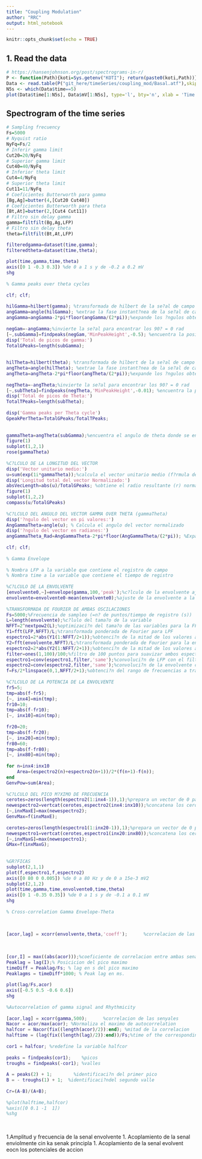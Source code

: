 ```yaml
---
title: "Coupling Modulation"
author: "RRC"
output: html_notebook
---
```


```r
knitr::opts_chunk$set(echo = TRUE)
```

## 1. Read the data
```r
# https://hansenjohnson.org/post/spectrograms-in-r/
P <- function(Path){koti=Sys.getenv("KOTI"); return(paste0(koti,Path))}
Data <- read.table(P("git_here/timeSeries/coupling_mod/Basal.atf"),skip = 10,col.names = c("time","mV"))
N5s <- which(Data$time==5)
plot(Data$time[1:N5s], Data$mV[1:N5s], type='l', bty='n', xlab = 'Time (ms)', ylab='mV', main='Time serie (5s)')
```

## Spectrogram of the time series
```r
# Sampling frecuency
Fs=5000
# Nyquist ratio
NyFq=Fs/2
# Inferir gamma limit
Cut20=20/NyFq
# Superior gamma limit
Cut40=40/NyFq
# Inferior theta limit
Cut4=4/NyFq
# Superior theta limit
Cut11=11/NyFq
# Coeficientes Butterworth para gamma 
[Bg,Ag]=butter(4,[Cut20 Cut40])
# Coeficientes Butterworth para theta
[Bt,At]=butter(2,[Cut4 Cut11])
# Filtro sin delay gamma
gamma=filtfilt(Bg,Ag,LFP)
# Filtro sin delay theta
theta=filtfilt(Bt,At,LFP)

```

```matlab
filteredgamma=dataset(time,gamma);
filteredtheta=dataset(time,theta);
 
plot(time,gamma,time,theta)
axis([0 1 -0.3 0.3]) %de 0 a 1 s y de -0.2 a 0.2 mV
shg
 
% Gamma peaks over theta cycles
 
clf; clf; 
 
hilGamma=hilbert(gamma); %transformada de hilbert de la se?al de campo
angGamma=angle(hilGamma); %extrae la fase instant?nea de la se?al de campo en radianes
angGamma=angGamma-2*pi*floor(angGamma/(2*pi));%expande los ?ngulos obtenidos a un c?rculo completo (2*pi)
 
negGam=-angGamma;%invierte la se?al para encontrar los 90? = 0 rad
[~,subGamma]=findpeaks(negGam,'MinPeakHeight',-0.5); %encuentra la posici?n todos los picos que superan el threshold 
disp('Total de picos de gamma:')
TotalGPeaks=length(subGamma);
 
 
hilTheta=hilbert(theta); %transformada de hilbert de la se?al de campo
angTheta=angle(hilTheta); %extrae la fase instant?nea de la se?al de campo en radianes
angTheta=angTheta-2*pi*floor(angTheta/(2*pi));%expande los ?ngulos obtenidos a un c?rculo completo (2*pi)
 
negTheta=-angTheta;%invierte la se?al para encontrar los 90? = 0 rad
[~,subTheta]=findpeaks(negTheta,'MinPeakHeight',-0.01); %encuentra la posici?n todos los picos que superan el threshold 
disp('Total de picos de Theta:')
TotalTPeaks=length(subTheta);
 
disp('Gamma peaks per Theta cycle')
GpeakPerTheta=TotalGPeaks/TotalTPeaks;
 
 
gammaTheta=angTheta(subGamma);%encuentra el angulo de theta donde se encuentra los picos de gamma
figure(1)
subplot(1,2,1)
rose(gammaTheta)
 
%C?LCULO DE LA LONGITUD DEL VECTOR
disp('Vector unitario medio:')
u=sum(exp(1i*gammaTheta));%calcula el vector unitario medio (f?rmula de Euler)
disp('Longitud total del vector Normalizado:')
absVecLength=abs(u)/TotalGPeaks; %obtiene el radio resultante (r) normalizado entre 0 y 1
figure(1)
subplot(1,2,2)
compass(u/TotalGPeaks)
 
%C?LCULO DEL ANGULO DEL VECTOR GAMMA OVER THETA (gammaTheta)
disp('?ngulo del vector en pi valores:')
AngGammaTheta=angle(u); % Calcula el angulo del vector normalizado
disp('?ngulo del vector en radianes:')
angGammaTheta_Rad=AngGammaTheta-2*pi*floor(AngGammaTheta/(2*pi)); %Expande el angR a 2pi
 
clf; clf;
 
% Gamma Envelope
 
% Nombra LFP a la variable que contiene el registro de campo
% Nombra time a la variable que contiene el tiempo de registro
 
%C?LCULO DE LA ENVOLVENTE
[envolvente0,~]=envelope(gamma,100,'peak');%c?lculo de la envolvente ajustada al pico con 100 puntos de resoluci?n
envolvente=envolvente0-mean(envolvente0);%ajuste de la envolvente a la basal
 
%TRANSFORMADA DE FOURIER DE AMBAS OSCILACIONES
Fs=5000;%Frecuencia de sampleo (=n? de puntos/tiempo de registro (s))
L=length(envolvente);%c?lulo del tama?o de la variable
NFFT=2^nextpow2(L);%optimizaci?n del tama?o de las variables para la FFT (el m?tiplo de 2 mayor m?s cercano)
Y1=fft(LFP,NFFT)/L;%transformada ponderada de Fourier para LPF
espectro1=2*abs(Y1(1:NFFT/2+1));%obtenci?n de la mitad de los valores absolutos del espectro espejo de LFP
Y2=fft(envolvente,NFFT)/L;%transformada ponderada de Fourier para la envolvente
espectro2=2*abs(Y2(1:NFFT/2+1));%obtenci?n de la mitad de los valores absolutos del espectro espejo de la envolvente
filter=ones(1,100)/100;%filtro de 100 puntos para suavizar ambos espectros
espectro1=conv(espectro1,filter,'same');%convoluci?n de LFP con el filtro
espectro2=conv(espectro2,filter,'same');%convoluci?n de la envolvente con el filtro
f=Fs/2*linspace(0,1,NFFT/2+1);%obtenci?n del rango de frecuencias a trav?s de la frecuencia de sampleo
 
%C?LCULO DE LA POTENCIA DE LA ENVOLVENTE
fr5=5;
tmp=abs(f-fr5);
[~, inx4]=min(tmp);
fr10=10;
tmp=abs(f-fr10);
[~, inx10]=min(tmp);
 
fr20=20;
tmp=abs(f-fr20);
[~, inx20]=min(tmp);
fr80=60;
tmp=abs(f-fr80);
[~, inx80]=min(tmp);
 
for n=inx4:inx10
    Area=(espectro2(n)+espectro2(n+1))/2*(f(n+1)-f(n));
end
GenvPow=sum(Area);
 
%C?LCULO DEL PICO M?XIMO DE FRECUENCIA
cerotes=zeros(length(espectro2(1:inx4-1)),1);%prepara un vector de 0 para aislar theta
newespectro2=vertcat(cerotes,espectro2(inx4:inx10));%concatena los ceros al rango de theta
[~,inxMaxE]=max(newespectro2);
GenvMax=f(inxMaxE);
 
cerotes=zeros(length(espectro1(1:inx20-1)),1);%prepara un vector de 0 para aislar gamma
newespectro1=vertcat(cerotes,espectro1(inx20:inx80));%concatena los ceros al rango de gamma
[~,inxMaxG]=max(newespectro1);
GMax=f(inxMaxG);
 
 
%GR?FICAS
subplot(2,1,1)
plot(f,espectro1,f,espectro2)
axis([0 80 0 0.005]) %de 0 a 80 Hz y de 0 a 15e-3 mV2
subplot(2,1,2)
plot(time,gamma,time,envolvente0,time,theta)
axis([0 1 -0.35 0.35]) %de 0 a 1 s y de -0.1 a 0.1 mV
shg
 
% Cross-correlation Gamma Envelope-Theta
 
 
 
[acor,lag] = xcorr(envolvente,theta,'coeff');      %correlacion de las senyales
 
 
 
[cor,I] = max((abs(acor)));%coeficiente de correlacion entre ambas senales 
Peaklag = lag(I);% Posicicion del pico maximo 
timeDiff = Peaklag/Fs; % lag en s del pico maximo
Peaklagms = timeDiff*1000; % Peak lag en ms.
 
plot(lag/Fs,acor)
axis([-0.5 0.5 -0.6 0.6])
shg
 
%Autocorrelation of gamma signal and Rhythmicity
 
[acor,lag] = xcorr(gamma,500);      %correlacion de las senyales
Nacor = acor/max(acor); %Normaliza el maximo de autocorrelation
halfcor = Nacor(fix((length(acor)/2)):end); %mitad de la correlacion
halftime = (lag(fix((length(lag)/2)):end))/Fs;%time of the corresponding lag in sec
 
cor1 = halfcor; %redefine la variable halfcor
 
peaks = findpeaks(cor1);    %picos
troughs = findpeaks(-cor1); %valles
 
A = peaks(2) + 1;        %identificaci?n del primer pico
B = - troughs(1) + 1;  %identificaci?ndel segundo valle
 
Cr=(A-B)/(A+B);
 
%plot(halftime,halfcor)
%axis([0 0.1 -1  1])
%shg
 
```

## 
1.Amplitud y frecuencia de la senal envolvente
1. Acoplamiento de la senal enviolmente cin ka senak principla
1. Acoplamiento de la senal evolvent eocn los potenciales de accion  


